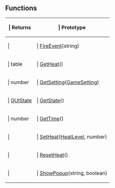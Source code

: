 ==Functions==

{{Lua/Table_Prefix}}
{| {{Lua/Table_Header}}
!{{Lua/Column_Style/Returns_List}} | Returns
!{{Lua/Column_Style/Prototype_List}} | Prototype
|-
|{{Lua/Cell_Style/Returns_List}} | 
|{{Lua/Cell_Style/Prototype_List}} | [[Lua/Client/Game/Functions/FireEvent|FireEvent]](string)
|-
|{{Lua/Cell_Style/Returns_List}} | table
|{{Lua/Cell_Style/Prototype_List}} | [[Lua/Client/Game/Functions/GetHeat|GetHeat]]()
|-
|{{Lua/Cell_Style/Returns_List}} | number
|{{Lua/Cell_Style/Prototype_List}} | [[Lua/Client/Game/Functions/GetSetting|GetSetting]]([[Lua/Client/GameSetting|GameSetting]])
|-
|{{Lua/Cell_Style/Returns_List}} | [[Lua/Client/GUIState|GUIState]]
|{{Lua/Cell_Style/Prototype_List}} | [[Lua/Client/Game/Functions/GetState|GetState]]()
|-
|{{Lua/Cell_Style/Returns_List}} | number
|{{Lua/Cell_Style/Prototype_List}} | [[Lua/Client/Game/Functions/GetTime|GetTime]]()
|-
|{{Lua/Cell_Style/Returns_List}} | 
|{{Lua/Cell_Style/Prototype_List}} | [[Lua/Client/Game/Functions/SetHeat|SetHeat]]([[Lua/Client/HeatLevel|HeatLevel]], number)
|-
|{{Lua/Cell_Style/Returns_List}} | 
|{{Lua/Cell_Style/Prototype_List}} | [[Lua/Client/Game/Functions/ResetHeat|ResetHeat]]()
|-
|{{Lua/Cell_Style/Returns_List}} | 
|{{Lua/Cell_Style/Prototype_List}} | [[Lua/Client/Game/Functions/ShowPopup|ShowPopup]](string, boolean)
|} {{Lua/Table_Suffix}}